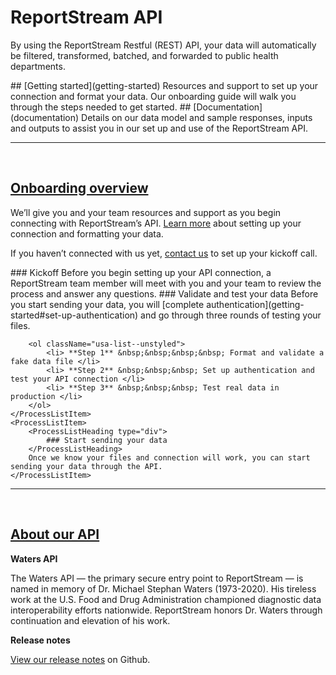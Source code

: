 
# ReportStream API 

<p className="usa-intro text-base">
    By using the ReportStream Restful (REST) API, your data will automatically be filtered, transformed, batched, and forwarded to public health departments.
</p>

<CardGroup>
    <Card gridLayout={{col: "fill"}}>
        <CardHeader>
            ## [Getting started](getting-started)
        </CardHeader>
        <CardBody>
            Resources and support to set up your connection and format your data. Our onboarding guide will walk you through the steps needed to get started.
        </CardBody>
    </Card>
    <Card gridLayout={{col: "fill"}}>
        <CardHeader>
            ## [Documentation](documentation)
        </CardHeader>
        <CardBody>
            Details on our data model and sample responses, inputs and outputs to assist you in our set up and use of the ReportStream API.
        </CardBody>
    </Card>
</CardGroup>

<hr/>
<br/>

## <a href="#onboarding-overview" className="usa-link usa-link--unstyled">Onboarding overview</a>
We’ll give you and your team resources and support as you begin connecting with ReportStream’s API. [Learn more](getting-started) about setting up your connection and formatting your data. 

If you haven’t connected with us yet, [contact us](/support/contact) to set up your kickoff call. 

<ProcessList>
    <ProcessListItem>
        <ProcessListHeading type="div">
            ### Kickoff
        </ProcessListHeading>
        Before you begin setting up your API connection, a ReportStream team member will meet with you and your team to review the process and answer any questions. 
    </ProcessListItem>
    <ProcessListItem>
        <ProcessListHeading type="div">
            ### Validate and test your data
        </ProcessListHeading>
        Before you start sending your data, you will [complete authentication](getting-started#set-up-authentication) and go through three rounds of testing your files. 

        <ol className="usa-list--unstyled">
            <li> **Step 1** &nbsp;&nbsp;&nbsp;&nbsp; Format and validate a fake data file </li>
            <li> **Step 2** &nbsp;&nbsp;&nbsp; Set up authentication and test your API connection </li>
            <li> **Step 3** &nbsp;&nbsp;&nbsp; Test real data in production </li>
        </ol>
    </ProcessListItem>
    <ProcessListItem>
        <ProcessListHeading type="div">
            ### Start sending your data
        </ProcessListHeading>
        Once we know your files and connection will work, you can start sending your data through the API.
    </ProcessListItem>
</ProcessList>

<hr/>
<br/>

## <a href="#about-our-api" className="usa-link usa-link--unstyled">About our API</a>

**Waters API**

The Waters API — the primary secure entry point to ReportStream — is named in memory of Dr. Michael Stephan Waters (1973-2020). His tireless work at the U.S. Food and Drug Administration championed diagnostic data interoperability efforts nationwide. ReportStream honors Dr. Waters through continuation and elevation of his work.

**Release notes**

[View our release notes](https://github.com/CDCgov/prime-reportstream/releases) on Github.
